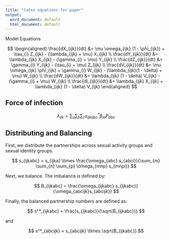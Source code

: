 ```yaml
---
title: "latex equations for paper"
output:
  word_document: default
  html_document: default
---
```


Model Equations

$$
\begin{aligned}
\frac{dX_{ijk}}{dt} &= \mu \omega_{ijk} (1 - \phi_{ijk}) + \tau_{i} Z_{ijk} - (\lambda_{ijk} + \mu) X_{ijk} \\
\frac{dY_{ijk}}{dt} &= \lambda_{ijk} X_{ijk} - (\gamma_{i} + \mu) Y_{ijk} \\
\frac{dZ_{ijk}}{dt} &= \gamma_{i} Y_{ijk} - (\tau_{i} + \mu) Z_{ijk} \\
\frac{dV_{ijk}}{dt} &= \mu \omega_{ijk} \phi_{ijk} + \gamma_{i} W_{ijk} - (\lambda_{ijk}(1 - \delta) + \mu) W_{ijk} \\
\frac{dW_{ijk}}{dt} &= \lambda_{ijk} (1 - \delta) V_{ijk} - (\gamma_{i} + \mu) W_{ijk} \\
\frac{dI_{ijk}}{dt} &= \lambda_{ijk} X_{ijk} + \lambda_{ijk} (1 - \delta) V_{ijk} 
\end{aligned}
$$

## Force of infection

$$
\lambda_{ijk} = \sum_a \sum_b \sum_c s^*_{ijkabc} \beta_{ia} P_{abc}
$$

## Distributing and Balancing

First, we distribute the partnerships across sexual activity groups and sexual identity groups.

$$
s_{ijkabc} = s_{ijka} \times \frac{\omega_{abc} s_{abci}}{\sum_{m} \sum_{n} \sum_{p} \omega_{mnp} s_{mnpi}}
$$

Next, we balance. The imbalance is defined by:

$$
B_{ijkabc} = \frac{\omega_{ijkabc} s_{ijkabc}}{\omega_{abcijk}s_{abcijk}}
$$

Finally, the balanced partnership numbers are defined as:

$$
s^*_{ijkabc} = \frac{s_{ijkabc}}{\sqrt{B_{ijkabc}}}
$$

and

$$
s^*_{abcijk} = s_{abcijk} \times \sqrt{B_{ijkabc}}
$$
